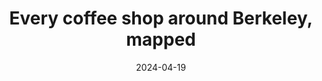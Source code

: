---
date: "2024-04-19"
title: "Every coffee shop around Berkeley, mapped"
byline: "By Rayan Taghizadeh and Lauren Lee"
featuredImage: "../images/coffee.png"
oldLink: "https://dailycalprojects.vercel.app/article/every-coffee-shop-around-berkeley-mapped"
---